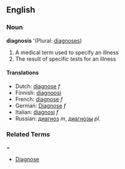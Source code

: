 ==English==

===Noun===
'''diagnosis''' '(Plural: [[diagnoses]])
#A medical term used to specify an illness
#The result of specific tests for an illness

====Translations====
*Dutch: [[diagnose]] ''f''
*Finnish: [[diagnoosi]]
*French: [[diagnose]] ''f''
*German: [[Diagnose]] ''f''
*Italian: [[diagnosi]] ''f''
*Russian: [[диагноз]] ''m'', [[диагнозы]] ''pl.''

=== Related Terms ====
*[[Diagnose]]


{{cleanup}}